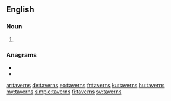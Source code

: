 ==English==

===Noun===
{{head|en|noun plural form}}

# {{plural of|tavern|lang=en}}

===Anagrams===
* {{l|en|servant}}
* {{l|en|versant}}

[[ar:taverns]]
[[de:taverns]]
[[eo:taverns]]
[[fr:taverns]]
[[ku:taverns]]
[[hu:taverns]]
[[my:taverns]]
[[simple:taverns]]
[[fi:taverns]]
[[sv:taverns]]